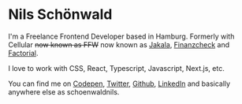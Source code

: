 <Avatar />

# Nils Schönwald

I'm a Freelance Frontend Developer based in Hamburg.
Formerly with Cellular ~~now known as FFW~~ now known as [Jakala](https://www.jakala.com/),
[Finanzcheck](https://www.finanzcheck.de/) and [Factorial](https://www.factorial.io/).

I love to work with CSS, React, Typescript, Javascript, Next.js, etc.

You can find me on
[Codepen](https://codepen.io/schoenwaldnils),
[Twitter](https://x.com/schoenwaldnils),
[Github](https://github.com/schoenwaldnils),
[LinkedIn](https://www.linkedin.com/in/schoenwaldnils/)
and basically anywhere else as schoenwaldnils.
